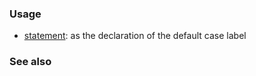 {{cpp/keyword/title|{{tt|default}}}}
{{cpp/keyword/navbar}}

===Usage===
* [[cpp/language/switch|{{tt|switch}} statement]]: as the declaration of the default case label
{{rrev|since=c++11|1=
* explicitly-defaulted function definition: as an explicit instruction to the compiler to generate [[cpp/language/member functions#Special member functions|special member function]]{{rev inl|since=c++20| or a [[cpp/language/default comparisons|comparison operator]]}} for a class.
}}

===See also===
{{cpp/keyword/control flow kw list}}

{{langlinks|de|es|fr|it|ja|pt|ru|zh}}